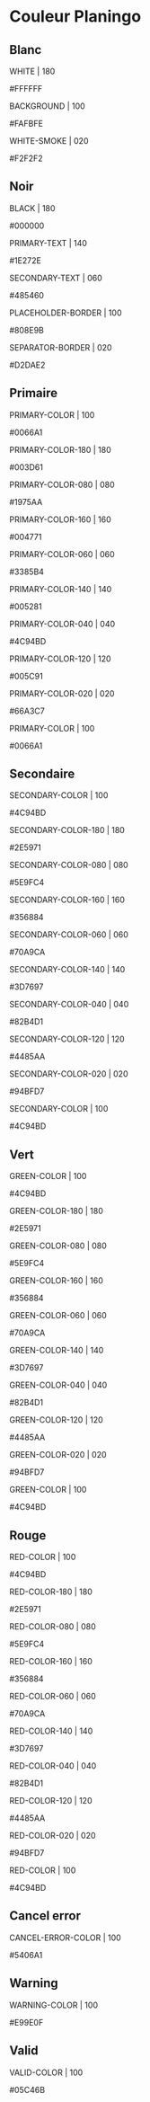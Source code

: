 
<Meta title="Colors" />

# Couleur Planingo

## Blanc
<div>
    <div className='contenair'>
        <div className='header white rectangle big'>
            <p>WHITE | 180</p>
            <p>#FFFFFF</p>
        </div>
        <div className='body'>
            <div className='white-100 rectangle small'>
                <p>BACKGROUND | 100</p>
                <p>#FAFBFE</p>
            </div>
            <div className='white-020 rectangle small'>
                <p>WHITE-SMOKE | 020</p>
                <p>#F2F2F2</p>
            </div>
        </div>
    </div>
</div>

## Noir
<div>
    <div className='contenair'>
        <div className='header black rectangle big'>
            <p>BLACK | 180</p>
            <p>#000000</p>
        </div>
        <div className='body'>
            <div className='black-140 rectangle small'>
                <p>PRIMARY-TEXT | 140</p>
                <p>#1E272E</p>
            </div>
            <div className='black-060 rectangle small'>
                <p>SECONDARY-TEXT | 060</p>
                <p>#485460</p>
            </div>
            <div className='last-left black-100 rectangle small'>
                <p>PLACEHOLDER-BORDER | 100</p>
                <p>#808E9B</p>
            </div>
            <div className='last-right black-020 rectangle small'>
                <p>SEPARATOR-BORDER | 020</p>
                <p>#D2DAE2</p>
            </div>
        </div>
    </div>
</div>

## Primaire
<div>
    <div className='contenair'>
        <div className='header primary rectangle big'>
            <p>PRIMARY-COLOR | 100</p>
            <p>#0066A1</p>
        </div>
        <div className='body'>
            <div className='primary-180 rectangle small'>
                <p>PRIMARY-COLOR-180 | 180</p>
                <p>#003D61</p>
            </div>
            <div className='primary-080 rectangle small'>
                <p>PRIMARY-COLOR-080 | 080</p>
                <p>#1975AA</p>
            </div>
            <div className='primary-160 rectangle small'>
                <p>PRIMARY-COLOR-160 | 160</p>
                <p>#004771</p>
            </div>
            <div className='primary-060 rectangle small'>
                <p>PRIMARY-COLOR-060 | 060</p>
                <p>#3385B4</p>
            </div>
            <div className='primary-140 rectangle small'>
                <p>PRIMARY-COLOR-140 | 140</p>
                <p>#005281</p>
            </div>
            <div className='primary-040 rectangle small'>
                <p>PRIMARY-COLOR-040 | 040</p>
                <p>#4C94BD</p>
            </div>
            <div className='primary-120 rectangle small'>
                <p>PRIMARY-COLOR-120 | 120</p>
                <p>#005C91</p>
            </div>
            <div className='primary-020 rectangle small'>
                <p>PRIMARY-COLOR-020 | 020</p>
                <p>#66A3C7</p>
            </div>
            <div className='last-left primary rectangle small'>
                <p>PRIMARY-COLOR | 100</p>
                <p>#0066A1</p>
            </div>
        </div>
    </div>
</div>

## Secondaire
<div>
    <div className='contenair'>
        <div className='header secondary rectangle big'>
            <p>SECONDARY-COLOR | 100</p>
            <p>#4C94BD</p>
        </div>
        <div className='body'>
            <div className='secondary-180 rectangle small'>
                <p>SECONDARY-COLOR-180 | 180</p>
                <p>#2E5971</p>
            </div>
            <div className='secondary-080 rectangle small'>
                <p>SECONDARY-COLOR-080 | 080</p>
                <p>#5E9FC4</p>
            </div>
            <div className='secondary-160 rectangle small'>
                <p>SECONDARY-COLOR-160 | 160</p>
                <p>#356884</p>
            </div>
            <div className='secondary-060 rectangle small'>
                <p>SECONDARY-COLOR-060 | 060</p>
                <p>#70A9CA</p>
            </div>
            <div className='secondary-140 rectangle small'>
                <p>SECONDARY-COLOR-140 | 140</p>
                <p>#3D7697</p>
            </div>
            <div className='secondary-040 rectangle small'>
                <p>SECONDARY-COLOR-040 | 040</p>
                <p>#82B4D1</p>
            </div>
            <div className='secondary-120 rectangle small'>
                <p>SECONDARY-COLOR-120 | 120</p>
                <p>#4485AA</p>
            </div>
            <div className='secondary-020 rectangle small'>
                <p>SECONDARY-COLOR-020 | 020</p>
                <p>#94BFD7</p>
            </div>
            <div className='last-left secondary rectangle small'>
                <p>SECONDARY-COLOR | 100</p>
                <p>#4C94BD</p>
            </div>
        </div>
    </div>
</div>

## Vert
<div>
    <div className='contenair'>
        <div className='header green rectangle big'>
            <p>GREEN-COLOR | 100</p>
            <p>#4C94BD</p>
        </div>
        <div className='body'>
            <div className='green-180 rectangle small'>
                <p>GREEN-COLOR-180 | 180</p>
                <p>#2E5971</p>
            </div>
            <div className='green-080 rectangle small'>
                <p>GREEN-COLOR-080 | 080</p>
                <p>#5E9FC4</p>
            </div>
            <div className='green-160 rectangle small'>
                <p>GREEN-COLOR-160 | 160</p>
                <p>#356884</p>
            </div>
            <div className='green-060 rectangle small'>
                <p>GREEN-COLOR-060 | 060</p>
                <p>#70A9CA</p>
            </div>
            <div className='green-140 rectangle small'>
                <p>GREEN-COLOR-140 | 140</p>
                <p>#3D7697</p>
            </div>
            <div className='green-040 rectangle small'>
                <p>GREEN-COLOR-040 | 040</p>
                <p>#82B4D1</p>
            </div>
            <div className='green-120 rectangle small'>
                <p>GREEN-COLOR-120 | 120</p>
                <p>#4485AA</p>
            </div>
            <div className='green-020 rectangle small'>
                <p>GREEN-COLOR-020 | 020</p>
                <p>#94BFD7</p>
            </div>
            <div className='last-left green rectangle small'>
                <p>GREEN-COLOR | 100</p>
                <p>#4C94BD</p>
            </div>
        </div>
    </div>
</div>

## Rouge
<div>
    <div className='contenair'>
        <div className='header red rectangle big'>
            <p>RED-COLOR | 100</p>
            <p>#4C94BD</p>
        </div>
        <div className='body'>
            <div className='red-180 rectangle small'>
                <p>RED-COLOR-180 | 180</p>
                <p>#2E5971</p>
            </div>
            <div className='red-080 rectangle small'>
                <p>RED-COLOR-080 | 080</p>
                <p>#5E9FC4</p>
            </div>
            <div className='red-160 rectangle small'>
                <p>RED-COLOR-160 | 160</p>
                <p>#356884</p>
            </div>
            <div className='red-060 rectangle small'>
                <p>RED-COLOR-060 | 060</p>
                <p>#70A9CA</p>
            </div>
            <div className='red-140 rectangle small'>
                <p>RED-COLOR-140 | 140</p>
                <p>#3D7697</p>
            </div>
            <div className='red-040 rectangle small'>
                <p>RED-COLOR-040 | 040</p>
                <p>#82B4D1</p>
            </div>
            <div className='red-120 rectangle small'>
                <p>RED-COLOR-120 | 120</p>
                <p>#4485AA</p>
            </div>
            <div className='red-020 rectangle small'>
                <p>RED-COLOR-020 | 020</p>
                <p>#94BFD7</p>
            </div>
            <div className='last-left red rectangle small'>
                <p>RED-COLOR | 100</p>
                <p>#4C94BD</p>
            </div>
        </div>
    </div>
</div>

## Cancel error
<div>
    <div className='contenair'>
        <div className='header cancel-error rectangle big'>
            <p>CANCEL-ERROR-COLOR | 100</p>
            <p>#5406A1</p>
        </div>
    </div>
</div>

## Warning
<div>
    <div className='contenair'>
        <div className='header warning rectangle big'>
            <p>WARNING-COLOR | 100</p>
            <p>#E99E0F</p>
        </div>
    </div>
</div>

## Valid
<div>
    <div className='contenair'>
        <div className='header valid rectangle big'>
            <p>VALID-COLOR | 100</p>
            <p>#05C46B</p>
        </div>
    </div>
</div>
